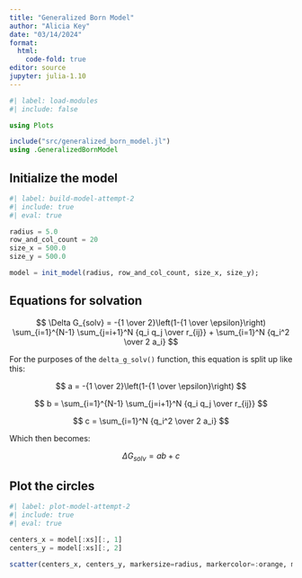 ```yaml
---
title: "Generalized Born Model"
author: "Alicia Key"
date: "03/14/2024"
format:
  html:
    code-fold: true
editor: source
jupyter: julia-1.10
---
```


```julia
#| label: load-modules
#| include: false

using Plots

include("src/generalized_born_model.jl")
using .GeneralizedBornModel
```

## Initialize the model

```julia
#| label: build-model-attempt-2
#| include: true
#| eval: true

radius = 5.0
row_and_col_count = 20
size_x = 500.0
size_y = 500.0

model = init_model(radius, row_and_col_count, size_x, size_y);
```

## Equations for solvation

$$ \Delta G_{solv} = -{1 \over 2}\left(1-{1 \over \epsilon}\right) \sum_{i=1}^{N-1} \sum_{j=i+1}^N {q_i q_j \over r_{ij}} + \sum_{i=1}^N {q_i^2 \over 2 a_i} $$

For the purposes of the `delta_g_solv()` function, this equation is split up like this:

$$ a = -{1 \over 2}\left(1-{1 \over \epsilon}\right) $$

$$ b = \sum_{i=1}^{N-1} \sum_{j=i+1}^N {q_i q_j \over r_{ij}} $$

$$ c = \sum_{i=1}^N {q_i^2 \over 2 a_i} $$

Which then becomes:

$$ \Delta G_{solv} = ab + c $$

## Plot the circles

```julia
#| label: plot-model-attempt-2
#| include: true
#| eval: true

centers_x = model[:xs][:, 1]
centers_y = model[:xs][:, 2]

scatter(centers_x, centers_y, markersize=radius, markercolor=:orange, markerstrokecolor=:black)
```
